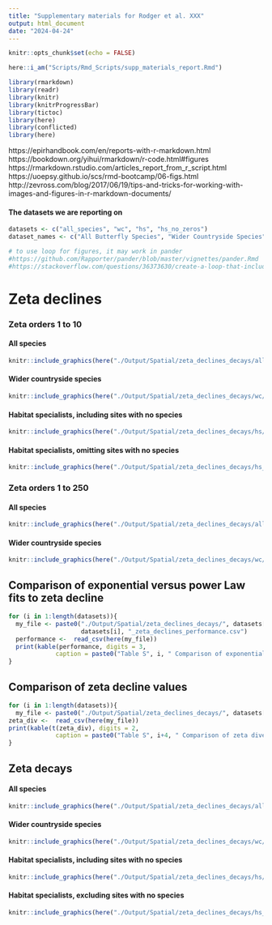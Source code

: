 ```yaml
---
title: "Supplementary materials for Rodger et al. XXX"
output: html_document
date: "2024-04-24"
---
```


```r
knitr::opts_chunk$set(echo = FALSE)
```

```r
here::i_am("Scripts/Rmd_Scripts/supp_materials_report.Rmd")

library(rmarkdown)
library(readr)
library(knitr)
library(knitrProgressBar)
library(tictoc)
library(here)
library(conflicted)
library(here)
```
https://epirhandbook.com/en/reports-with-r-markdown.html
https://bookdown.org/yihui/rmarkdown/r-code.html#figures
https://rmarkdown.rstudio.com/articles_report_from_r_script.html
https://uoepsy.github.io/scs/rmd-bootcamp/06-figs.html
http://zevross.com/blog/2017/06/19/tips-and-tricks-for-working-with-images-and-figures-in-r-markdown-documents/

#### The datasets we are reporting on 
```r

datasets <- c("all_species", "wc", "hs", "hs_no_zeros")
dataset_names <- c("All Butterfly Species", "Wider Countryside Species", "Habitat Specialists including sites with no species", "Habitat Specialists excluding sites with no species" )
```


```r
# to use loop for figures, it may work in pander
#https://github.com/Rapporter/pander/blob/master/vignettes/pander.Rmd
#https://stackoverflow.com/questions/36373630/create-a-loop-that-includes-both-a-code-chunk-and-text
```


# Zeta declines
### Zeta orders 1 to 10

#### All species
```r
knitr::include_graphics(here("./Output/Spatial/zeta_declines_decays/all_species/all_species_zeta_decline_to_10.png"))
```

#### Wider countryside species
```r
knitr::include_graphics(here("./Output/Spatial/zeta_declines_decays/wc/wc_zeta_decline_to_10.png"))
```

#### Habitat specialists, including sites with no species
```r
knitr::include_graphics(here("./Output/Spatial/zeta_declines_decays/hs/hs_zeta_decline_to_10.png"))
```

#### Habitat specialists, omitting sites with no species
```r
knitr::include_graphics(here("./Output/Spatial/zeta_declines_decays/hs_no_zeros/hs_no_zeros_zeta_decline_to_10.png"))
```

### Zeta orders 1 to 250

#### All species
```r
knitr::include_graphics(here("./Output/Spatial/zeta_declines_decays/all_species/all_species_zeta_decline_to_250.png"))
```

#### Wider countryside species
```r
knitr::include_graphics(here("./Output/Spatial/zeta_declines_decays/wc/wc_zeta_decline_to_250.png"))
```

## Comparison of exponential versus power Law fits to zeta decline
```r
for (i in 1:length(datasets)){
  my_file <- paste0("./Output/Spatial/zeta_declines_decays/", datasets[i], "/", 
                    datasets[i], "_zeta_declines_performance.csv")
  performance <-  read_csv(here(my_file))
  print(kable(performance, digits = 3,
             caption = paste0("Table S", i, " Comparison of exponential versus power law fits to zeta decline for ", dataset_names[i])))
}
```

## Comparison of zeta decline values
```r

for (i in 1:length(datasets)){
  my_file <- paste0("./Output/Spatial/zeta_declines_decays/", datasets[i], "/", datasets[i], "_zeta_decline_exact.csv")
zeta_div <-  read_csv(here(my_file))
print(kable(t(zeta_div), digits = 2,
             caption = paste0("Table S", i+4, " Comparison of zeta diversity values for ", dataset_names[i])))
}
```

## Zeta decays
#### All species
```r
knitr::include_graphics(here("./Output/Spatial/zeta_declines_decays/all_species/all_species_zeta_distance_decays.png"))
```

#### Wider countryside species
```r
knitr::include_graphics(here("./Output/Spatial/zeta_declines_decays/wc/wc_zeta_distance_decays.png"))
```

#### Habitat specialists, including sites with no species
```r
knitr::include_graphics(here("./Output/Spatial/zeta_declines_decays/hs/hs_zeta_distance_decays.png"))
```

#### Habitat specialists, excluding sites with no species
```r
knitr::include_graphics(here("./Output/Spatial/zeta_declines_decays/hs_no_zeros/hs_no_zeros_zeta_distance_decays.png"))
```
